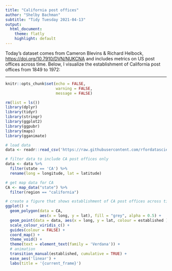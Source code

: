 ```yaml
---
title: "California post offices"
author: "Shelby Bachman"
subtitle: "Tidy Tuesday 2021-04-13"
output:
  html_document:
    theme: flatly
    highlight: default
---
```

  
Today's dataset comes from Cameron Blevins & Richard Helbock, [https://doi.org/10.7910/DVN/NUKCNA](https://dataverse.harvard.edu/dataset.xhtml?persistentId=doi:10.7910/DVN/NUKCNA) and includes metrics on US post offices across time. Below, I visualize the establishment of California post offices from 1849 to 1972:
  
<hr>

```r

knitr::opts_chunk$set(echo = FALSE,
                      warning = FALSE,
                      message = FALSE)

rm(list = ls())
library(dplyr)
library(tidyr)
library(stringr)
library(ggplot2)
library(ggpubr)
library(maps)
library(gganimate)

```
  
```r

# load data
data <- readr::read_csv('https://raw.githubusercontent.com/rfordatascience/tidytuesday/master/data/2021/2021-04-13/post_offices.csv')

# filter data to include CA post offices only
data <- data %>%
  filter(state == 'CA') %>%
  rename(long = longitude, lat = latitude)

# get map data for CA
CA <- map_data("state") %>% 
  filter(region == "california")

```

```r

# create a figure that shows establishment of CA post offices across time
ggplot() +
  geom_polygon(data = CA, 
               aes(x = long, y = lat), fill = "grey", alpha = 0.5) +
  geom_point(data = data, aes(x = long, y = lat, colour = established ), alpha = 0.8) +
  scale_colour_viridis_c() +
  guides(colour = FALSE) +
  coord_map() +
  theme_void() +
  theme(text = element_text(family = 'Verdana')) +
  # animation
  transition_manual(established, cumulative = TRUE) +
  ease_aes('linear') +
  labs(title = '{current_frame}')

```

  